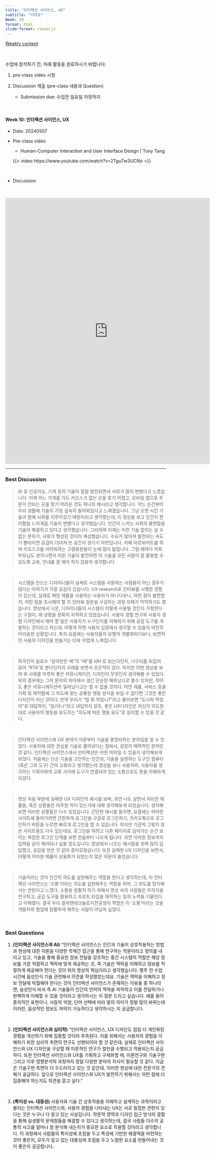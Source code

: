 ```yaml
---
title: "인터랙션 사이언스, UX"
subtitle: "이대호" 
Week: 10
format: html
slide-format: revealjs
---
```


[Weekly content](https://changjunlee.com/teaching/cul_tech_101/weekly_2/)

<br>

수업에 참석하기 전, 아래 활동을 완료하시기 바랍니다:

1.  pre-class video 시청

2.  Discussion 제출 (pre-class 내용과 Question)

    -   Submission due: 수업전 일요일 자정까지

<br>

#### **Week 10: 인터랙션 사이언스, UX**

-   Date: 20240507

-   Pre-class video

    -   Human-Computer Interaction and User Interface Design \| Tony Tang

    {{< video https://www.youtube.com/watch?v=2Tgu7w3UCNo >}}

<br>

-   Discussion

<br>

<iframe src="https://docs.google.com/forms/d/e/1FAIpQLSenvz_BRyEfroMdZDlmD9AMsvOI_N3vNvK1igjWFSza02q4CA/viewform?embedded=true" width="640" height="831" frameborder="0" marginheight="0" marginwidth="0">

로드 중…

</iframe>

------------------------------------------------------------------------

### Best Discussion

> AI 등 인공지능, 기계 등의 기술이 점점 발전되면서 사회가 많이 변했다고 느꼈습니다. 이제 어느 가게를 가도 키오스크 없는 곳을 찾기 어렵고, 모바일 앱으로 주문이 안되는 곳을 찾기 어려운 것도 하나의 예시라고 생각합니다. 어느 순간부터 우리 생활에 기술이 가장 깊숙히 들어와있다고 느껴졌습니다. 그냥 오랜 시간 기술과 함께 사회를 이루어갔기 때문이라고 생각했는데, 이 영상을 보고 인간이 편리함을 느끼게끔 기술이 변했다고 생각했습니다. 인간이 느끼는 사회의 불편함을 기술이 해결하고 있다고 생각했습니다. 그리하여 이제는 이런 기술 없이는 살 수 없는 분위기, 사회가 형성된 것이라 예상했습니다. 수요가 많아져 발전되는 속도가 빨라지면 공급이 더뎌져 빈 공간이 생기기 마련입니다. 카페 아르바이트를 하며 키오스크를 어려워하는 고령층분들이 눈에 많이 밟힙니다. 그럴 때마다 저희 부모님도 생각나면서 이런 기술이 발전하면 이 기술을 모든 사람이 잘 활용할 수 있도록 교육, 안내를 잘 해야 하지 않을까 생각합니다.

<br>

> 시스템을 만드는 디자이너들이 실제로 시스템을 사용하는 사람들이 아닌 경우가 많다는 이야기가 가장 공감이 갔습니다. UX research로 인터뷰를 시행한 경험이 있는데, 실제로 해당 제품을 사용하는 사용자가 아니다보니, 어떤 점이 불편할지, 어떤 점을 조사해야 할 지 인터뷰 질문을 구성하는 과정 자체가 막막하기도 했습니다. 영상에서 나온, 디자이너들이 시스템이 어떻게 사용될 것인지 가정한다는 구절이, 제 상황을 정확히 지적하고 있었습니다. 사용자 경험 연구와 사용자 경험 디자인에서 해야 할 일은 사용자가 누구인지를 이해하기 위해 공감 도구를 개발하는 것이라고 하는데, 어떻게 하면 사용자 입장에서 생각할 수 있을지 여전히 아리송한 상황입니다. 특히 요즘에는 사용자들의 유형이 개별화되다보니, 보편적인 사용자 디자인을 만들기는 더욱 어렵게 느껴집니다.

<br>

> 외국인이 음료수 “갈아만든 배”의 “배”를 IdH 로 읽는다던지, 너구리를 뒤집어 읽어 “RTA”로 본다던지의 사례를 보면서 웃은적이 있다. 하지만 이번 영상을 보며 위 사례를 미루어 좋은 커뮤니케이션, 디자인이 무엇인지 생각해볼 수 있었다. 위의 경우에는 그저 문자의 차이에서 생긴 단순한 해프닝으로 볼수 있지만, 적어도 좋은 커뮤니케이션이 일어났다고는 할 수 없을 것이다. 어떤 제품, 서비스 등을 기획 및 제작함에 그 의도에 맞는 공통된 행동 양식을 보일 수 없다면 그것은 좋은 디자인이 아닌 것이다. 만약 우리가 “밥 뭐 먹었니?”라고 물어보면 “도시락 먹었어”로 대답하지, “응/아니”라고 대답하지 않듯, 좋은 UX디자인은 자신이 의도한 대로 사용자의 행동을 유도하는 “의도에 따른 행동 유도”로 정리할 수 있을 것 같다.

<br>

> 인터랙션 사이언스와 UX 분야가 이론부터 기술을 총망라하는 분야임을 알 수 있었다. 사용자에 대한 관심을 기술로 풀어낸다는 점에서, 굉장히 매력적인 분야인 것 같다. 인터랙션 사이언스에서 인터랙션은 어떤 의미일 수 있을지 생각해보게 되었다. 처음에는 단순 기술을 고안하는 인간과, 기술을 실현하는 도구인 컴퓨터(혹은 그외 도구) 간의 교류라고 생각했는데 영상을 보니 사용자와, 사용자를 생각하는 기획자와의 교류 사이에 도구가 연결되어 있는 소통으로도 뜻을 이해하게 되었다.

<br>

> 영상 처음 부분에 실패한 UX 디자인의 예시를 보며, 과연 나도 살면서 저러한 제품들, 혹은 상황들은 마주한 적이 있는가에 대해 생각해보게 되었습니다. 생각해보면 저러한 상황들은 다수 있었습니다. 간단한 예시를 들자면, 요즘에는 어떠한 사이트에 들어가려면 간편하게 로그인을 구글로 로그인하기, 카카오톡으로 로그인하기 버튼을 누르면 빠르게 로그인을 할 수 있습니다. 하지만 가끔씩 그렇지 않은 사이트들도 다수 있는데요, 로그인을 하려고 다른 페이지로 넘어가는 순간 보이는 복잡한 로그인 단계를 보면 한숨부터 나오게 됩니다. 과연 이러한 정보까지 입력을 굳이 해야되나 싶을 정도입니다. 영상에서 나오는 예시들을 보며 많이 답답했고, 공감을 얻은 것 같아 흥미로웠습니다. 또한 실패한 UX 디자인을 보면서, 어떻게 저러한 제품이 상용화가 되었는지 많은 의문이 들었습니다.

<br>

> 기술이라는 것이 인간의 의도를 실현해주는 역할을 한다고 생각하는데, 이 인터렉션 사이언스는 '소통'이라는 의도를 실현해주는 역할을 하며, 그 의도를 망각해서는 안된다고 느꼈다. 소통을 원활히 하기 위해서 영상 속의 사람들은 무의식을 연구하고, 공감 도구를 활용하고 프로토 타입을 제작하는 등의 노력을 기울인다고 이해했다. 결국 우리 컬처앤테크놀로지전공생의 역할은 이 '소통'이라는 것을 개발자와 협업해 원활하게 해주는 사람이 아닐까 싶었다.

<br>

### Best Questions

1.  **(인터랙션 사이언스와 AI)** "인터랙션 사이언스는 인간과 기술이 상호작용하는 방법과 현상에 대한 이론을 다양한 학제간 접근을 통해 연구하는 학문이라고 정의를 내리고 있고, 기술을 통해 중요한 정보 전달을 강조하는 중간 시스템의 역할은 해당 정보를 가장 적절하고 맥락에 맞게 제공하는 것, 즉 기술은 맥락을 이해하고 정보를 적절하게 제공해야 한다는 것이 위의 영상의 핵심이라고 생각했습니다. 몇주 전 수업시간에 음성인식 기술 관련해서 의견을 작성했었는데요. 기술은 맥락을 이해하고 정보 전달에 탁월해야 한다는 것이 인터랙션 사이언스가 존재하는 이유들 중 하나라면, 음성인식 비서 즉 AI 기술들이 인간의 언어의 맥락을 파악하고 이를 전달하거나 완벽하게 이해할 수 있을 것이라고 생각하시는 지 질문 드리고 싶습니다. 예를 들어 중의적인 표현이나, 사람의 억양, 단어 선택에 따라 말의 의미가 정말 많이 바뀌는데 이러한, 음성적인 정보도 파악이 가능하다고 생각하시는 지 궁금합니다.

<br>

2.  **(인터랙션 사이언스와 심리학)** "인터랙션 사이언스, UX 디자인도 점점 더 개인화된 경험을 개선하기 위해 집중할 것이라 추측된다. 이를 위해서는 사용자의 경험을 이해하기 위한 심리적 측면의 연구도 선행되어야 할 것 같은데, 실제로 인터랙션 사이언스와 UX 디자인을 구상할 때 이론적인 연구가 얼만큼 수행되고 적용되는지 궁금하다. 또한 인터랙션 사이언스와 UX를 기획하고 구체화할 때, 이론연구와 기술구현 그리고 이후 영향분석의 과정까지 정말 다양한 분야의 지식이 필요할 것 같다. 지금은 기술구현 측면이 더 두드러지고 있는 것 같은데, 이러한 현상에 대한 전문가의 견해가 궁금하다. 앞으로 인터랙션 사이언스와 UX가 발전하기 위해서는 어떤 점에 더 집중해야 하는지도 의견을 묻고 싶다."

<br>

3.  **(특이성 vs. 대중성)** 사용자와 기술 간 상호작용을 이해하고 설계하는 과학이라고 불리는 인터랙션 사이언스와, 사용자 경험을 나타내는 UX는 서로 밀접한 관련이 있다는 것은 누구나 다 알고 있는 사실입니다. 학문적 영역과 디자인 접근 방식의 결합을 통해 실생활의 문제점들을 해결할 수 있다고 생각하는데, 결국 사람들 다수의 공통의 사고를 얼마나 잘 분석해 내는지가 중요한 요소로 작용할 것이라고 생각합니다. 이 과정에서 사람들의 특이성에 초점을 두고 특성에 기반한 해결책을 마련하는 것이 좋은지, 모두가 알고 있는 대중성에 초점을 두고 노말한 요소를 만들어내는 것이 좋은지 궁금합니다.
